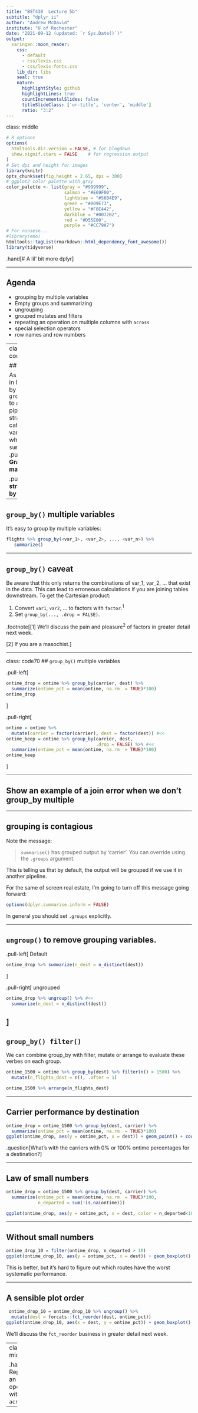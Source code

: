 ```yaml
---
title: "BST430  Lecture 5b"
subtitle: "dplyr ii"
author: "Andrew McDavid"
institute: "U of Rochester"
date: "2021-09-12 (updated: `r Sys.Date()`)"
output:
  xaringan::moon_reader:
    css:
      - default
      - css/lexis.css
      - css/lexis-fonts.css
    lib_dir: libs
    seal: true
    nature:
      highlightStyle: github
      highlightLines: true
      countIncrementalSlides: false
      titleSlideClass: ['ur-title', 'center', 'middle']
      ratio: "3:2"
---
```

class: middle

```r
# R options
options(
  htmltools.dir.version = FALSE, # for blogdown
  show.signif.stars = FALSE    # for regression output
)
# Set dpi and height for images
library(knitr)
opts_chunk$set(fig.height = 2.65, dpi = 300) 
# ggplot2 color palette with gray
color_palette <- list(gray = "#999999", 
                      salmon = "#E69F00", 
                      lightblue = "#56B4E9", 
                      green = "#009E73", 
                      yellow = "#F0E442", 
                      darkblue = "#0072B2", 
                      red = "#D55E00", 
                      purple = "#CC79A7")
# For nonsese...
#library(emo)
htmltools::tagList(rmarkdown::html_dependency_font_awesome())
library(tidyverse)
```
  

.hand[# A lil' bit more dplyr]

---

## Agenda

* grouping by multiple variables
* Empty groups and summarizing
* ungrouping
* grouped mutates and filters
* repeating an operation on multiple columns with `across`
* special selection operators
* row names and row numbers

---
class: code70

## grouping

As we saw in lecture 3 by adding `group_by()` to a pipeline, we stratify by a categorical variable when we `summarize()`:
.pull-left[
**Grand margin**
```r
library(nycflights13)
ontime = flights %>% 
  mutate(ontime = arr_delay <= 0)  
ontime %>% 
  summarize(ontime_pct = mean(ontime, na.rm = TRUE)*100)
```
]

.pull-right[
**stratified by carrier**
```r
ontime %>% group_by(carrier) %>% 
  summarize(ontime_pct = mean(ontime, na.rm = TRUE)*100) #<<
```
]

---

## `group_by()` multiple variables

It's easy to group by multiple variables:

```r
flights %>% group_by(<var_1>, <var_2>, ..., <var_n>) %>%
   summarize()
```

---

## `group_by()` caveat

Be aware that this only returns the combinations of var_1, var_2, ... that exist in the data. This can lead to erroneous calculations if you are joining tables downstream. To get the Cartesian product:

1.  Convert `var1`, `var2`, ... to factors with `factor`.<sup>1</sup>
2.  Set  `group_by(..., .drop = FALSE)`.

.footnote[[1] We'll discuss the pain and pleasure<sup>2</sup> of factors in greater detail next week.

[2] If you are a masochist.]

---

class: code70
## `group_by()` multiple variables

.pull-left[
```r
ontime_drop = ontime %>% group_by(carrier, dest) %>% 
  summarize(ontime_pct = mean(ontime, na.rm  = TRUE)*100)
ontime_drop
```
]

.pull-right[
```r
ontime = ontime %>% 
  mutate(carrier = factor(carrier), dest = factor(dest)) #<<
ontime_keep = ontime %>% group_by(carrier, dest, 
                                  .drop = FALSE) %>% #<<
  summarize(ontime_pct = mean(ontime, na.rm  = TRUE)*100)
ontime_keep
```
]

---

## Show an example of a join error when we don't group_by multiple

---



## grouping is contagious

Note the message:

>  `summarise()` has grouped output by 'carrier'. You can override using the `.groups` argument.

This is telling us that by default, the output will be grouped if we use it in another pipeline.

For the same of screen real estate, I'm going to turn off this message going forward:
```r
options(dplyr.summarise.inform = FALSE)
```

In general you should set `.groups` explicitly.

---

## `ungroup()` to remove grouping variables.

.pull-left[
Default
```r
ontime_drop %>% summarize(n_dest = n_distinct(dest))
```
]

.pull-right[
ungrouped
```r
ontime_drop %>% ungroup() %>% #<<
  summarize(n_dest = n_distinct(dest))
```
]
---

## `group_by() filter()`

We can combine group_by with filter, mutate or arrange to evaluate these verbes on each group.

```r
ontime_1500 = ontime %>% group_by(dest) %>% filter(n() > 1500) %>%
  mutate(n_flights_dest = n(), .after = 1)

ontime_1500 %>% arrange(n_flights_dest)

```

---

## Carrier performance by destination

```r
ontime_drop = ontime_1500 %>% group_by(dest, carrier) %>%  
  summarize(ontime_pct = mean(ontime, na.rm  = TRUE)*100)
ggplot(ontime_drop, aes(y = ontime_pct, x = dest)) + geom_point() + coord_flip()
```

.question[What's with the carriers with 0% or 100% ontime percentages for a destination?]

---

## Law of small numbers

```r
ontime_drop = ontime_1500 %>% group_by(dest, carrier) %>%  
  summarize(ontime_pct = mean(ontime, na.rm  = TRUE)*100,
            n_departed = sum(!is.na(ontime)))

ggplot(ontime_drop, aes(y = ontime_pct, x = dest, color = n_departed<10)) + geom_point() + coord_flip()
```

---

## Without small numbers

```r
ontime_drop_10 = filter(ontime_drop, n_departed > 10)
ggplot(ontime_drop_10, aes(y = ontime_pct, x = dest)) + geom_boxplot() + coord_flip()
```

This is better, but it's hard to figure out which routes have the worst systematic performance.

---

## A sensible plot order

```r
 ontime_drop_10 = ontime_drop_10 %>% ungroup() %>% 
  mutate(dest = forcats::fct_reorder(dest, ontime_pct))
ggplot(ontime_drop_10, aes(x = dest, y = ontime_pct)) + geom_boxplot() + coord_flip()
```

We'll discuss the `fct_reorder` business in greater detail next week.

---
class: middle

.hand[# Repeating an operation with `across`]

---




